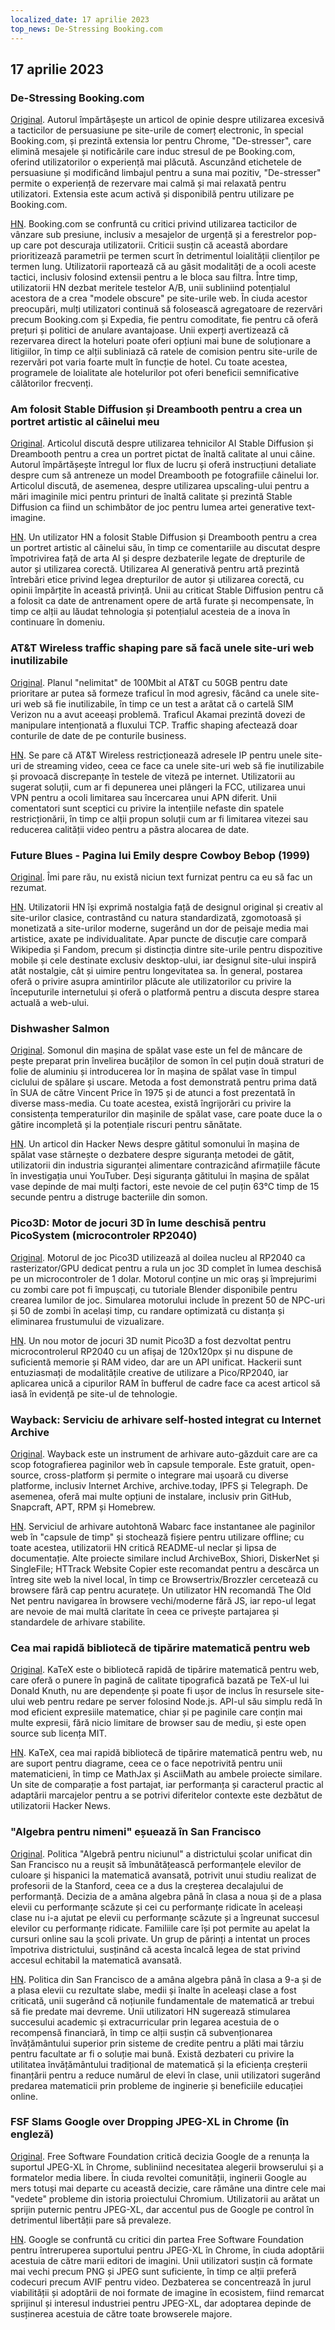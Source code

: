 ```yaml
---
localized_date: 17 aprilie 2023
top_news: De-Stressing Booking.com
---
```




<CallToAction />

<Steps>

## 17 aprilie 2023

### De-Stressing Booking.com

[Original](https://www.alexcharlton.co/projects/booking-com-de-stresser).
Autorul împărtășește un articol de opinie despre utilizarea excesivă a tacticilor de persuasiune pe site-urile de comerț electronic, în special Booking.com, și prezintă extensia lor pentru Chrome, "De-stresser", care elimină mesajele și notificările care induc stresul de pe Booking.com, oferind utilizatorilor o experiență mai plăcută. Ascunzând etichetele de persuasiune și modificând limbajul pentru a suna mai pozitiv, "De-stresser" permite o experiență de rezervare mai calmă și mai relaxată pentru utilizatori. Extensia este acum activă și disponibilă pentru utilizare pe Booking.com.

[HN](http://news.ycombinator.com/item?id=35590734).
Booking.com se confruntă cu critici privind utilizarea tacticilor de vânzare sub presiune, inclusiv a mesajelor de urgență și a ferestrelor pop-up care pot descuraja utilizatorii. Criticii susțin că această abordare prioritizează parametrii pe termen scurt în detrimentul loialității clienților pe termen lung. Utilizatorii raportează că au găsit modalități de a ocoli aceste tactici, inclusiv folosind extensii pentru a le bloca sau filtra. Între timp, utilizatorii HN dezbat meritele testelor A/B, unii subliniind potențialul acestora de a crea "modele obscure" pe site-urile web. În ciuda acestor preocupări, mulți utilizatori continuă să folosească agregatoare de rezervări precum Booking.com și Expedia, fie pentru comoditate, fie pentru că oferă prețuri și politici de anulare avantajoase. Unii experți avertizează că rezervarea direct la hoteluri poate oferi opțiuni mai bune de soluționare a litigiilor, în timp ce alții subliniază că ratele de comision pentru site-urile de rezervări pot varia foarte mult în funcție de hotel. Cu toate acestea, programele de loialitate ale hotelurilor pot oferi beneficii semnificative călătorilor frecvenți.

### Am folosit Stable Diffusion și Dreambooth pentru a crea un portret artistic al câinelui meu

[Original](https://www.shruggingface.com/blog/how-i-used-stable-diffusion-and-dreambooth-to-create-a-painted-portrait-of-my-dog).
Articolul discută despre utilizarea tehnicilor AI Stable Diffusion și Dreambooth pentru a crea un portret pictat de înaltă calitate al unui câine. Autorul împărtășește întregul lor flux de lucru și oferă instrucțiuni detaliate despre cum să antreneze un model Dreambooth pe fotografiile câinelui lor. Articolul discută, de asemenea, despre utilizarea upscaling-ului pentru a mări imaginile mici pentru printuri de înaltă calitate și prezintă Stable Diffusion ca fiind un schimbător de joc pentru lumea artei generative text-imagine.

[HN](http://news.ycombinator.com/item?id=35592847).
Un utilizator HN a folosit Stable Diffusion și Dreambooth pentru a crea un portret artistic al câinelui său, în timp ce comentariile au discutat despre împotrivirea față de arta AI și despre dezbaterile legate de drepturile de autor și utilizarea corectă. Utilizarea AI generativă pentru artă prezintă întrebări etice privind legea drepturilor de autor și utilizarea corectă, cu opinii împărțite în această privință. Unii au criticat Stable Diffusion pentru că a folosit ca date de antrenament opere de artă furate și necompensate, în timp ce alții au lăudat tehnologia și potențialul acesteia de a inova în continuare în domeniu.

### AT&T Wireless traffic shaping pare să facă unele site-uri web inutilizabile

[Original](https://adriano.fyi/post/2023/2023-04-16-att-traffic-shaping-makes-websites-unusable/).
Planul "nelimitat" de 100Mbit al AT&T cu 50GB pentru date prioritare ar putea să formeze traficul în mod agresiv, făcând ca unele site-uri web să fie inutilizabile, în timp ce un test a arătat că o cartelă SIM Verizon nu a avut aceeași problemă. Traficul Akamai prezintă dovezi de manipulare intenționată a fluxului TCP. Traffic shaping afectează doar conturile de date de pe conturile business.

[HN](http://news.ycombinator.com/item?id=35592607).
Se pare că AT&T Wireless restricționează adresele IP pentru unele site-uri de streaming video, ceea ce face ca unele site-uri web să fie inutilizabile și provoacă discrepanțe în testele de viteză pe internet. Utilizatorii au sugerat soluții, cum ar fi depunerea unei plângeri la FCC, utilizarea unui VPN pentru a ocoli limitarea sau încercarea unui APN diferit. Unii comentatori sunt sceptici cu privire la intențiile nefaste din spatele restricționării, în timp ce alții propun soluții cum ar fi limitarea vitezei sau reducerea calității video pentru a păstra alocarea de date.

### Future Blues - Pagina lui Emily despre Cowboy Bebop (1999)

[Original](https://futureblues.com/).
Îmi pare rău, nu există niciun text furnizat pentru ca eu să fac un rezumat.

[HN](http://news.ycombinator.com/item?id=35589124).
Utilizatorii HN își exprimă nostalgia față de designul original și creativ al site-urilor clasice, contrastând cu natura standardizată, zgomotoasă și monetizată a site-urilor moderne, sugerând un dor de peisaje media mai artistice, axate pe individualitate. Apar puncte de discuție care compară Wikipedia și Fandom, precum și distincția dintre site-urile pentru dispozitive mobile și cele destinate exclusiv desktop-ului, iar designul site-ului inspiră atât nostalgie, cât și uimire pentru longevitatea sa. În general, postarea oferă o privire asupra amintirilor plăcute ale utilizatorilor cu privire la începuturile internetului și oferă o platformă pentru a discuta despre starea actuală a web-ului.

### Dishwasher Salmon

[Original](https://en.wikipedia.org/wiki/Dishwasher_salmon).
Somonul din mașina de spălat vase este un fel de mâncare de pește preparat prin învelirea bucăților de somon în cel puțin două straturi de folie de aluminiu și introducerea lor în mașina de spălat vase în timpul ciclului de spălare și uscare. Metoda a fost demonstrată pentru prima dată în SUA de către Vincent Price în 1975 și de atunci a fost prezentată în diverse mass-media. Cu toate acestea, există îngrijorări cu privire la consistența temperaturilor din mașinile de spălat vase, care poate duce la o gătire incompletă și la potențiale riscuri pentru sănătate.

[HN](http://news.ycombinator.com/item?id=35586683).
Un articol din Hacker News despre gătitul somonului în mașina de spălat vase stârnește o dezbatere despre siguranța metodei de gătit, utilizatorii din industria siguranței alimentare contrazicând afirmațiile făcute în investigația unui YouTuber. Deși siguranța gătitului în mașina de spălat vase depinde de mai mulți factori, este nevoie de cel puțin 63°C timp de 15 secunde pentru a distruge bacteriile din somon.

### Pico3D: Motor de jocuri 3D în lume deschisă pentru PicoSystem (microcontroler RP2040)

[Original](https://github.com/bernhardstrobl/Pico3D).
Motorul de joc Pico3D utilizează al doilea nucleu al RP2040 ca rasterizator/GPU dedicat pentru a rula un joc 3D complet în lumea deschisă pe un microcontroler de 1 dolar. Motorul conține un mic oraș și împrejurimi cu zombi care pot fi împușcați, cu tutoriale Blender disponibile pentru crearea lumilor de joc. Simularea motorului include în prezent 50 de NPC-uri și 50 de zombi în același timp, cu randare optimizată cu distanța și eliminarea frustumului de vizualizare.

[HN](http://news.ycombinator.com/item?id=35589172).
Un nou motor de jocuri 3D numit Pico3D a fost dezvoltat pentru microcontrolerul RP2040 cu un afișaj de 120x120px și nu dispune de suficientă memorie și RAM video, dar are un API unificat. Hackerii sunt entuziasmați de modalitățile creative de utilizare a Pico/RP2040, iar aplicarea unică a cipurilor RAM în bufferul de cadre face ca acest articol să iasă în evidență pe site-ul de tehnologie.

### Wayback: Serviciu de arhivare self-hosted integrat cu Internet Archive

[Original](https://github.com/wabarc/wayback).
Wayback este un instrument de arhivare auto-găzduit care are ca scop fotografierea paginilor web în capsule temporale. Este gratuit, open-source, cross-platform și permite o integrare mai ușoară cu diverse platforme, inclusiv Internet Archive, archive.today, IPFS și Telegraph. De asemenea, oferă mai multe opțiuni de instalare, inclusiv prin GitHub, Snapcraft, APT, RPM și Homebrew.

[HN](http://news.ycombinator.com/item?id=35586845).
Serviciul de arhivare autohtonă Wabarc face instantanee ale paginilor web în "capsule de timp" și stochează fișiere pentru utilizare offline; cu toate acestea, utilizatorii HN critică README-ul neclar și lipsa de documentație. Alte proiecte similare includ ArchiveBox, Shiori, DiskerNet și SingleFile; HTTrack Website Copier este recomandat pentru a descărca un întreg site web la nivel local, în timp ce Browsertrix/Brozzler cercetează cu browsere fără cap pentru acuratețe. Un utilizator HN recomandă The Old Net pentru navigarea în browsere vechi/moderne fără JS, iar repo-ul legat are nevoie de mai multă claritate în ceea ce privește partajarea și standardele de arhivare stabilite.

### Cea mai rapidă bibliotecă de tipărire matematică pentru web

[Original](https://katex.org/).
KaTeX este o bibliotecă rapidă de tipărire matematică pentru web, care oferă o punere în pagină de calitate tipografică bazată pe TeX-ul lui Donald Knuth, nu are dependențe și poate fi ușor de inclus în resursele site-ului web pentru redare pe server folosind Node.js. API-ul său simplu redă în mod eficient expresiile matematice, chiar și pe paginile care conțin mai multe expresii, fără nicio limitare de browser sau de mediu, și este open source sub licența MIT.

[HN](http://news.ycombinator.com/item?id=35588985).
KaTeX, cea mai rapidă bibliotecă de tipărire matematică pentru web, nu are suport pentru diagrame, ceea ce o face nepotrivită pentru unii matematicieni, în timp ce MathJax și AsciiMath au ambele proiecte similare. Un site de comparație a fost partajat, iar performanța și caracterul practic al adaptării marcajelor pentru a se potrivi diferitelor contexte este dezbătut de utilizatorii Hacker News.

### "Algebra pentru nimeni" eșuează în San Francisco

[Original](https://www.joannejacobs.com/post/algebra-for-none-fails-in-san-francisco).
Politica "Algebră pentru niciunul" a districtului școlar unificat din San Francisco nu a reușit să îmbunătățească performanțele elevilor de culoare și hispanici la matematică avansată, potrivit unui studiu realizat de profesorii de la Stanford, ceea ce a dus la creșterea decalajului de performanță. Decizia de a amâna algebra până în clasa a noua și de a plasa elevii cu performanțe scăzute și cei cu performanțe ridicate în aceleași clase nu i-a ajutat pe elevii cu performanțe scăzute și a îngreunat succesul elevilor cu performanțe ridicate. Familiile care își pot permite au apelat la cursuri online sau la școli private. Un grup de părinți a intentat un proces împotriva districtului, susținând că acesta încalcă legea de stat privind accesul echitabil la matematică avansată.

[HN](http://news.ycombinator.com/item?id=35595026).
Politica din San Francisco de a amâna algebra până în clasa a 9-a și de a plasa elevii cu rezultate slabe, medii și înalte în aceleași clase a fost criticată, unii sugerând că noțiunile fundamentale de matematică ar trebui să fie predate mai devreme. Unii utilizatori HN sugerează stimularea succesului academic și extracurricular prin legarea acestuia de o recompensă financiară, în timp ce alții susțin că subvenționarea învățământului superior prin sisteme de credite pentru a plăti mai târziu pentru facultate ar fi o soluție mai bună. Există dezbateri cu privire la utilitatea învățământului tradițional de matematică și la eficiența creșterii finanțării pentru a reduce numărul de elevi în clase, unii utilizatori sugerând predarea matematicii prin probleme de inginerie și beneficiile educației online.

### FSF Slams Google over Dropping JPEG-XL in Chrome (în engleză)

[Original](https://www.phoronix.com/news/FSF-Slams-Google-JPEG-XL).
Free Software Foundation critică decizia Google de a renunța la suportul JPEG-XL în Chrome, subliniind necesitatea alegerii browserului și a formatelor media libere. În ciuda revoltei comunității, inginerii Google au mers totuși mai departe cu această decizie, care rămâne una dintre cele mai "vedete" probleme din istoria proiectului Chromium. Utilizatorii au arătat un sprijin puternic pentru JPEG-XL, dar accentul pus de Google pe control în detrimentul libertății pare să prevaleze.

[HN](http://news.ycombinator.com/item?id=35589179).
Google se confruntă cu critici din partea Free Software Foundation pentru întreruperea suportului pentru JPEG-XL în Chrome, în ciuda adoptării acestuia de către marii editori de imagini. Unii utilizatori susțin că formate mai vechi precum PNG și JPEG sunt suficiente, în timp ce alții preferă codecuri precum AVIF pentru video. Dezbaterea se concentrează în jurul viabilității și adoptării de noi formate de imagine în ecosistem, fiind remarcat sprijinul și interesul industriei pentru JPEG-XL, dar adoptarea depinde de susținerea acestuia de către toate browserele majore.

</Steps>
